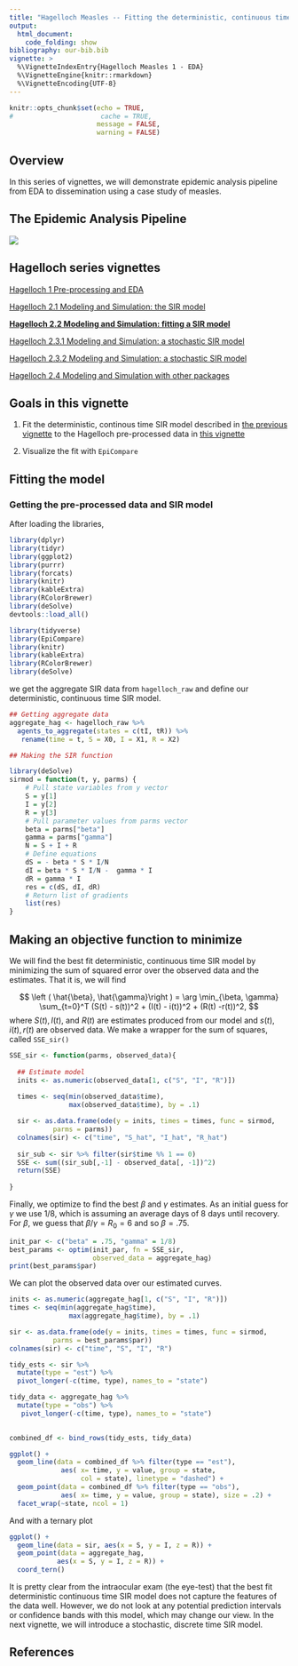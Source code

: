 ```yaml
---
title: "Hagelloch Measles -- Fitting the deterministic, continuous time SIR model"
output: 
  html_document:
    code_folding: show
bibliography: our-bib.bib
vignette: >
  %\VignetteIndexEntry{Hagelloch Measles 1 - EDA}
  %\VignetteEngine{knitr::rmarkdown}
  %\VignetteEncoding{UTF-8}
---
```


```r
knitr::opts_chunk$set(echo = TRUE,
#                      cache = TRUE,
                      message = FALSE,
                      warning = FALSE)
```


## Overview

In this series of vignettes, we will demonstrate epidemic analysis pipeline from EDA to dissemination using a case study of measles.

## The Epidemic Analysis Pipeline

![](images/pipeline1.png)

## Hagelloch series vignettes

[Hagelloch 1 Pre-processing and EDA](hagelloch-eda.html)

[Hagelloch 2.1 Modeling and Simulation: the SIR model](hagelloch-mods.html)

**[Hagelloch 2.2 Modeling and Simulation: fitting a SIR model](hagelloch-sir-fit.html)**

[Hagelloch 2.3.1 Modeling and Simulation: a stochastic SIR model](hagelloch-sir-stochastic.html)

[Hagelloch 2.3.2 Modeling and Simulation: a stochastic SIR model](hagelloch-sir-stochastic-three-groups.html)

[Hagelloch 2.4 Modeling and Simulation with other packages](hagelloch-other-mods.html)

## Goals in this vignette

1. Fit the deterministic, continous time SIR model described in [the previous vignette](hagelloch-mods.html) to the Hagelloch pre-processed data in [this vignette](hagelloch-eda.html)

2. Visualize the fit with `EpiCompare`

## Fitting the model

### Getting the pre-processed data and SIR model

After loading the libraries,

```r

library(dplyr)
library(tidyr)
library(ggplot2)
library(purrr)
library(forcats)
library(knitr)
library(kableExtra)
library(RColorBrewer)
library(deSolve)
devtools::load_all()

```

```r
library(tidyverse)
library(EpiCompare)
library(knitr)
library(kableExtra)
library(RColorBrewer)
library(deSolve)
```

we get the aggregate SIR data from `hagelloch_raw` and define our deterministic, continuous time SIR model.




```r
## Getting aggregate data
aggregate_hag <- hagelloch_raw %>% 
  agents_to_aggregate(states = c(tI, tR)) %>%
   rename(time = t, S = X0, I = X1, R = X2)

## Making the SIR function

library(deSolve)
sirmod = function(t, y, parms) {
    # Pull state variables from y vector
    S = y[1]
    I = y[2]
    R = y[3]
    # Pull parameter values from parms vector
    beta = parms["beta"]
    gamma = parms["gamma"]
    N = S + I + R
    # Define equations
    dS = - beta * S * I/N
    dI = beta * S * I/N -  gamma * I
    dR = gamma * I
    res = c(dS, dI, dR)
    # Return list of gradients
    list(res)
}


```

## Making an objective function to minimize

We will find the best fit deterministic, continuous time SIR model by minimizing the sum of squared error over the observed data and the estimates.  That it is, we will find

$$
\left ( \hat{\beta}, \hat{\gamma}\right ) = \arg \min_{\beta, \gamma} \sum_{t=0}^T (S(t) - s(t))^2 + (I(t) - i(t))^2 + (R(t) -r(t))^2,
$$
where $S(t), I(t),$ and $R(t)$ are estimates produced from our model and $s(t), i(t), r(t)$ are observed data.  We make a wrapper for the sum of squares, called `SSE_sir()`
```r
SSE_sir <- function(parms, observed_data){
  
  ## Estimate model
  inits <- as.numeric(observed_data[1, c("S", "I", "R")])
  
  times <- seq(min(observed_data$time),
               max(observed_data$time), by = .1)

  sir <- as.data.frame(ode(y = inits, times = times, func = sirmod,
           parms = parms))
  colnames(sir) <- c("time", "S_hat", "I_hat", "R_hat")
  
  sir_sub <- sir %>% filter(sir$time %% 1 == 0)
  SSE <- sum((sir_sub[,-1] - observed_data[, -1])^2)
  return(SSE)
  
}


```

Finally, we optimize to find the best $\beta$ and $\gamma$ estimates.  As an initial guess for $\gamma$ we use 1/8, which is assuming an average days of 8 days until recovery.  For $\beta$, we guess that $\beta / \gamma = R_0 = 6$ and so $\beta = .75$.


```r
init_par <- c("beta" = .75, "gamma" = 1/8)
best_params <- optim(init_par, fn = SSE_sir, 
                     observed_data = aggregate_hag)
print(best_params$par)

```

We can plot the observed data over our estimated curves.

```r
inits <- as.numeric(aggregate_hag[1, c("S", "I", "R")])
times <- seq(min(aggregate_hag$time),
               max(aggregate_hag$time), by = .1)

sir <- as.data.frame(ode(y = inits, times = times, func = sirmod,
           parms = best_params$par))
colnames(sir) <- c("time", "S", "I", "R")

tidy_ests <- sir %>% 
  mutate(type = "est") %>%
  pivot_longer(-c(time, type), names_to = "state")

tidy_data <- aggregate_hag %>% 
  mutate(type = "obs") %>%
   pivot_longer(-c(time, type), names_to = "state")

  
combined_df <- bind_rows(tidy_ests, tidy_data)

ggplot() +
  geom_line(data = combined_df %>% filter(type == "est"),
             aes( x= time, y = value, group = state,
                  col = state), linetype = "dashed") +
  geom_point(data = combined_df %>% filter(type == "obs"),
             aes( x= time, y = value, group = state), size = .2) +
  facet_wrap(~state, ncol = 1)

```

And with a ternary plot

```r
ggplot() +
  geom_line(data = sir, aes(x = S, y = I, z = R)) +
  geom_point(data = aggregate_hag,
            aes(x = S, y = I, z = R)) +
  coord_tern()

```

It is pretty clear from the intraocular exam (the eye-test) that the best fit deterministic continuous time SIR model does not capture the features of the data well.  However, we do not look at any potential prediction intervals or confidence bands with this model, which may change our view.  In the next vignette, we will introduce a stochastic, discrete time SIR model.


## References